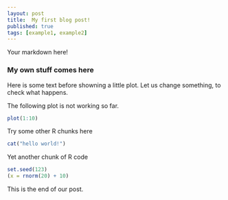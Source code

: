```yaml
---
layout: post
title:  My first blog post!
published: true
tags: [example1, example2]
---
```


Your markdown here!

### My own stuff comes here 
Here is some text before showning a little plot. Let us change something, to check what happens.

The following plot is not working so far.

```r
plot(1:10)
```

Try some other R chunks here 

```r
cat("hello world!")
```

Yet another chunk of R code

```r
set.seed(123)
(x = rnorm(20) + 10)
```

This is the end of our post.


